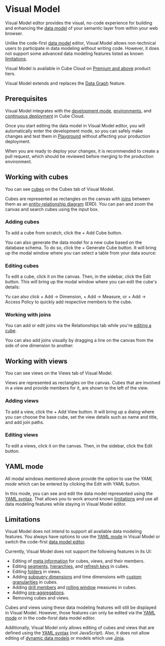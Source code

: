 # Visual Model

Visual Model editor provides the visual, no-code experience for building and enhancing
the [data model][ref-data-modeling] of your semantic layer from within your web browser.

Unlike the code-first [data model][ref-data-model] editor, Visual Model allows non-technical
users to participate in data modeling without writing code. However, it does not support
some advanced data modeling features listed as known [limitations](#limitations).

<SuccessBox>

Visual Model is available in Cube Cloud on
[Premium and above](https://cube.dev/pricing) product tiers.

</SuccessBox>

<InfoBox>

Visual Model extends and replaces the [Data Graph](https://cube.dev/blog/introducing-data-graph)
feature.

</InfoBox>

<Screenshot src="https://ucarecdn.com/8c6c183c-6cf5-4ee1-ab67-36e37b62a12f/"/>

## Prerequisites

Visual Model integrates with the [development mode][ref-dev-mode],
[environments][ref-environments], and [continuous deployment][ref-continuous-deployment]
in Cube Cloud.

Once you start editing the data model in Visual Model editor, you will automatically
enter the development mode, so you can safely make changes and test them in
[Playground][ref-playground] without affecting your production deployment.

When you are ready to deploy your changes, it is recommended to create a pull request,
which should be reviewed before merging to the production environment.

## Working with cubes

You can see [cubes][ref-cubes] on the <Btn>Cubes</Btn> tab of Visual Model.

Cubes are represented as rectangles on the canvas with [joins][ref-joins] between them as
an [entity-relationship diagram][wiki-erd] (ERD). You can pan and zoom the canvas and
search cubes using the input box.

### Adding cubes

To add a cube from scratch, click the <Btn>+ Add Cube</Btn> button.

You can also generate the data model for a new cube based on the database schema.
To do so, click the <Btn>+ Generate Cube</Btn> button. It will bring up the
modal window where you can select a table from your data source:

<Screenshot src="https://ucarecdn.com/5738b483-91f2-436c-9768-ba7858a6f1c1/" />

### Editing cubes

To edit a cube, click it on the canvas. Then, in the sidebar, click the <Btn>Edit</Btn>
button. This will bring up the modal window where you can edit the cube's details:

<Screenshot
  src="https://ucarecdn.com/09c12fc2-b4d3-4e96-a05c-002f7f0dcc5e/"
  alt="Edit cube dialog"
/>

Yu can also click <Btn>+ Add → Dimension</Btn>, <Btn>+ Add → Measure</Btn>, or
<Btn>+ Add → Access Policy</Btn> to quickly add respective members to the cube.

### Working with joins

You can add or edit joins via the <Btn>Relationships</Btn> tab while you're
[editing a cube](#editing-cube).

You can also add joins visually by dragging a line on the canvas from the side of one
dimension to another:

<YouTubeVideo url="https://drive.google.com/file/d/1t5RPLLv9CsKvpqeRm0Dh3pnfmpADP1hq/preview" />

## Working with views

You can see views on the <Btn>Views</Btn> tab of Visual Model.

Views are represented as rectangles on the canvas. Cubes that are involved in a view
and provide members for it, are shown to the left of the view.

### Adding views

To add a view, click the <Btn>+ Add View</Btn> button. It will bring up a dialog where you
can choose the base cube, set the view details such as name and title, and add join paths.

<Screenshot 
  src="https://ucarecdn.com/ce5e9014-2ce6-4aa8-a811-469617708684/"
  alt="Adding a view"
/>

### Editing views

To edit a views, click it on the canvas. Then, in the sidebar, click the <Btn>Edit</Btn>
button.

## YAML mode

All modal windows mentioned above provide the option to use the _YAML mode_ which can be
entered by clicking the <Btn>Edit with YAML</Btn> button.

In this mode, you can see and edit the data model represented using the [YAML syntax][ref-yaml-syntax].
That allows you to work around known [limitations](#limitations) and use all data modeling
features while staying in Visual Model editor.

<Screenshot
  src="https://ucarecdn.com/d8c15304-571d-4a3a-a58d-1574ab4d1712/"
  alt="YAML mode"
/>

## Limitations

Visual Model does not intend to support all available data modeling features.
You always have options to use the [YAML mode](#yaml-mode) in Visual Model or switch the
code-first [data model editor][ref-data-model].

Currently, Visual Model does not support the following features in its UI:

* Editing of [meta information][ref-meta] for cubes, views, and their members.
* Editing [segments][ref-segments], [hierarchies][ref-hierarchies], and [refresh keys][ref-refresh-keys] in cubes.
* Editing [folders][ref-folders] in views.
* Adding [subquery dimensions][ref-sub-query] and time dimensions with [custom granularities][ref-granularities] in cubes.
* Adding [drill members][ref-drill-members] and [rolling window][ref-rolling-window] measures in cubes.
* Adding [pre-aggregations][ref-pre-aggregations].
* Removing cubes and views.

Cubes and views using these data modeling features will still be displayed in
Visual Model. However, those features can only be edited via the [YAML mode](#yaml-mode)
or in the code-forst data model editor.

Additionally, Visual Model only allows editing of cubes and views that are
defined using the [YAML syntax][ref-yaml-syntax] (not JavaScript). Also, it does not
allow editing of [dynamic data models][ref-dynamic-data-models] or models which use
[Jinja][ref-jinja].


[ref-data-modeling]: /product/data-modeling/overview
[ref-data-model]: /product/workspace/data-model
[ref-meta]: /product/data-modeling/reference/cube#meta
[ref-segments]: /product/data-modeling/reference/segments
[ref-hierarchies]: /product/data-modeling/reference/hierarchies
[ref-folders]: /product/data-modeling/reference/view#folders
[ref-refresh-keys]: /product/data-modeling/reference/cube#refresh_key
[ref-pre-aggregations]: /product/data-modeling/reference/pre-aggregations
[ref-sub-query]: /product/data-modeling/reference/dimensions#sub_query
[ref-granularities]: /product/data-modeling/reference/dimensions#granularities
[ref-drill-members]: /product/data-modeling/reference/measures#drill_members
[ref-rolling-window]: /product/data-modeling/reference/measures#rolling_window
[ref-dynamic-data-models]: /product/data-modeling/dynamic
[ref-jinja]: /product/data-modeling/dynamic/jinja
[ref-continuous-deployment]: /product/deployment/cloud/continuous-deployment
[ref-yaml-syntax]: /product/data-modeling/syntax#model-syntax
[ref-dev-mode]: /product/workspace/dev-mode
[ref-environments]: /product/workspace/environments
[ref-playground]: /product/workspace/playground
[ref-cubes]: /product/data-modeling/reference/cube
[ref-joins]: /product/data-modeling/reference/joins
[wiki-erd]: https://en.wikipedia.org/wiki/Entity–relationship_model